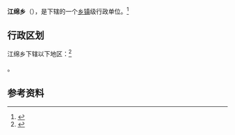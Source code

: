 {{中国乡级行政区|54/24/29/200/000}}

'''江绵乡'''（{{bo|z=ལྕང་སྨད་|w=lcang smad}}），是{{PRC admin/fullname|54/24/29/200/000|3}}下辖的一个[[乡镇|乡镇]]级行政单位。<ref>{{PRC admin/ref sgc|{{PRC admin/parent|54/24/29/200/000}}}}</ref>

== 行政区划 ==

江绵乡下辖以下地区：<ref>{{PRC admin/ref sgc|54/24/29/200/000}}</ref>

{{PRC admin/children|54/24/29/200/000}}。

== 参考资料 ==

{{reflist}}

{{行政区划小作品}}
{{PRC admin/navcat|54/24/29/200/000}}